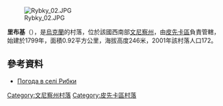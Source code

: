 [[Image:Rybky_02.JPG|right]]

{{coord|48|11|17|N|29|2|36|E|scale:30000|display=title}}

'''里布基'''（{{lang-uk|Рибки}}），是[[烏克蘭|烏克蘭]]的村落，位於該國西南部[[文尼察州|文尼察州]]，由[[皮先卡區|皮先卡區]]負責管轄，始建於1799年，面積0.92平方公里，海拔高度246米，2001年該村落人口172。

==參考資料==
* [http://weather.in.ua/ua/vinnickaja/22254 Погода в селі Рибки] {{Wayback|url=http://weather.in.ua/ua/vinnickaja/22254 |date=20200520133444 }}

[[Category:文尼察州村落|Category:文尼察州村落]]
[[Category:皮先卡區村落|Category:皮先卡區村落]]


{{Vinnytsia-geo-stub}}